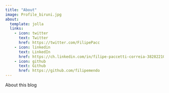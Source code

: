 ```yaml
---
title: "About"
image: Profile_biruni.jpg
about:
  template: jolla
  links:
    - icon: twitter
      text: Twitter
      href: https://twitter.com/FilipePacc
    - icon: linkedin
      text: LinkedIn
      href: https://ch.linkedin.com/in/filipe-paccetti-correia-38282210
    - icon: github
      text: Github
      href: https://github.com/filipemendo
---
```


About this blog
